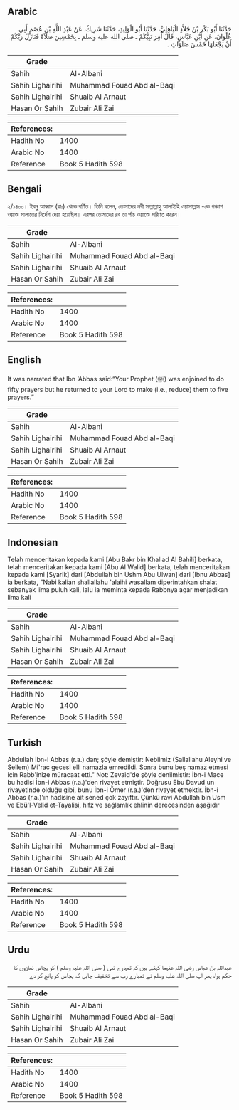 ## Arabic


<div dir="rtl" lang="ar" style={{fontSize:'larger',backgroundColor:'#f8f9fa',padding:20}}>
حَدَّثَنَا أَبُو بَكْرِ بْنُ خَلاَّدٍ الْبَاهِلِيُّ، حَدَّثَنَا أَبُو الْوَلِيدِ، حَدَّثَنَا شَرِيكٌ، عَنْ عَبْدِ اللَّهِ بْنِ عُصْمٍ أَبِي عُلْوَانَ، عَنِ ابْنِ عَبَّاسٍ، قَالَ أُمِرَ نَبِيُّكُمْ ـ صلى الله عليه وسلم ـ بِخَمْسِينَ صَلاَةً فَنَازَلَ رَبَّكُمْ أَنْ يَجْعَلَهَا خَمْسَ صَلَوَاتٍ ‏.‏
</div>
<div style={{backgroundColor:'#f8f9fa',padding:20, marginBottom: 10}}><table> <thead> <tr> <th>Grade</th> <th></th> </tr> </thead> <tbody> <tr><td>Sahih</td><td>Al-Albani</td></tr><tr><td>Sahih Lighairihi</td><td>Muhammad Fouad Abd al-Baqi</td></tr><tr><td>Sahih Lighairihi</td><td>Shuaib Al Arnaut</td></tr><tr><td>Hasan Or Sahih</td><td>Zubair Ali Zai</td></tr></tbody></table><table> <thead> <tr> <th>References:</th> <th></th> </tr> </thead> <tbody><tr><td>Hadith No</td><td>1400</td></tr><tr><td>Arabic No</td><td>1400</td></tr><tr><td>Reference</td><td>Book 5 Hadith 598</td></tr></tbody></table></div>

## Bengali


<div dir="ltr" lang="bn" style={{fontSize:'larger',backgroundColor:'#f8f9fa',padding:20}}>
২/১৪০০। ইবনু আব্বাস (রাঃ) থেকে বর্ণিত। তিনি বলেন, তোমাদের নবী সাল্লাল্লাহু আলাইহি ওয়াসাল্লাম -কে পঞ্চাশ ওয়াক্ত সালাতের নির্দেশ দেয়া হয়েছিল। এরপর তোমাদের রব তা পাঁচ ওয়াক্তে পরিণত করেন।
</div>
<div style={{backgroundColor:'#f8f9fa',padding:20, marginBottom: 10}}><table> <thead> <tr> <th>Grade</th> <th></th> </tr> </thead> <tbody> <tr><td>Sahih</td><td>Al-Albani</td></tr><tr><td>Sahih Lighairihi</td><td>Muhammad Fouad Abd al-Baqi</td></tr><tr><td>Sahih Lighairihi</td><td>Shuaib Al Arnaut</td></tr><tr><td>Hasan Or Sahih</td><td>Zubair Ali Zai</td></tr></tbody></table><table> <thead> <tr> <th>References:</th> <th></th> </tr> </thead> <tbody><tr><td>Hadith No</td><td>1400</td></tr><tr><td>Arabic No</td><td>1400</td></tr><tr><td>Reference</td><td>Book 5 Hadith 598</td></tr></tbody></table></div>

## English


<div dir="ltr" lang="en" style={{fontSize:'larger',backgroundColor:'#f8f9fa',padding:20}}>
It was narrated that Ibn ‘Abbas said:“Your Prophet (ﷺ) was enjoined to do fifty prayers but he returned to your Lord to make (i.e., reduce) them to five prayers.”
</div>
<div style={{backgroundColor:'#f8f9fa',padding:20, marginBottom: 10}}><table> <thead> <tr> <th>Grade</th> <th></th> </tr> </thead> <tbody> <tr><td>Sahih</td><td>Al-Albani</td></tr><tr><td>Sahih Lighairihi</td><td>Muhammad Fouad Abd al-Baqi</td></tr><tr><td>Sahih Lighairihi</td><td>Shuaib Al Arnaut</td></tr><tr><td>Hasan Or Sahih</td><td>Zubair Ali Zai</td></tr></tbody></table><table> <thead> <tr> <th>References:</th> <th></th> </tr> </thead> <tbody><tr><td>Hadith No</td><td>1400</td></tr><tr><td>Arabic No</td><td>1400</td></tr><tr><td>Reference</td><td>Book 5 Hadith 598</td></tr></tbody></table></div>

## Indonesian


<div dir="ltr" lang="id" style={{fontSize:'larger',backgroundColor:'#f8f9fa',padding:20}}>
Telah menceritakan kepada kami [Abu Bakr bin Khallad Al Bahili] berkata, telah menceritakan kepada kami [Abu Al Walid] berkata, telah menceritakan kepada kami [Syarik] dari [Abdullah bin Ushm Abu Ulwan] dari [Ibnu Abbas] ia berkata, "Nabi kalian shallallahu 'alaihi wasallam diperintahkan shalat sebanyak lima puluh kali, lalu ia meminta kepada Rabbnya agar menjadikan lima kali
</div>
<div style={{backgroundColor:'#f8f9fa',padding:20, marginBottom: 10}}><table> <thead> <tr> <th>Grade</th> <th></th> </tr> </thead> <tbody> <tr><td>Sahih</td><td>Al-Albani</td></tr><tr><td>Sahih Lighairihi</td><td>Muhammad Fouad Abd al-Baqi</td></tr><tr><td>Sahih Lighairihi</td><td>Shuaib Al Arnaut</td></tr><tr><td>Hasan Or Sahih</td><td>Zubair Ali Zai</td></tr></tbody></table><table> <thead> <tr> <th>References:</th> <th></th> </tr> </thead> <tbody><tr><td>Hadith No</td><td>1400</td></tr><tr><td>Arabic No</td><td>1400</td></tr><tr><td>Reference</td><td>Book 5 Hadith 598</td></tr></tbody></table></div>

## Turkish


<div dir="ltr" lang="tr" style={{fontSize:'larger',backgroundColor:'#f8f9fa',padding:20}}>
Abdullah İbn-i Abbas (r.a.) dan; şöyle demiştir: Nebiimiz (Sallallahu Aleyhi ve Sellem) Mi'rac gecesi elli namazla emredildi. Sonra bunu beş namaz etmesi için Rabb'inize müracaat etti." Not: Zevaid'de şöyle denilmiştir: İbn-i Mace bu hadisi İbn-i Abbas (r.a.)'den rivayet etmiştir. Doğrusu Ebu Davud'un rivayetinde olduğu gibi, bunu İbn-i Ömer (r.a.)'den rivayet etmektir. İbn-i Abbas (r.a.)'ın hadisine ait sened çok zayıftır. Çünkü ravi Abdullah bin Usm ve Ebü'l-Velid et-Tayalisi, hıfz ve sağlamlık ehlinin derecesinden aşağıdır
</div>
<div style={{backgroundColor:'#f8f9fa',padding:20, marginBottom: 10}}><table> <thead> <tr> <th>Grade</th> <th></th> </tr> </thead> <tbody> <tr><td>Sahih</td><td>Al-Albani</td></tr><tr><td>Sahih Lighairihi</td><td>Muhammad Fouad Abd al-Baqi</td></tr><tr><td>Sahih Lighairihi</td><td>Shuaib Al Arnaut</td></tr><tr><td>Hasan Or Sahih</td><td>Zubair Ali Zai</td></tr></tbody></table><table> <thead> <tr> <th>References:</th> <th></th> </tr> </thead> <tbody><tr><td>Hadith No</td><td>1400</td></tr><tr><td>Arabic No</td><td>1400</td></tr><tr><td>Reference</td><td>Book 5 Hadith 598</td></tr></tbody></table></div>

## Urdu


<div dir="rtl" lang="ur" style={{fontSize:'larger',backgroundColor:'#f8f9fa',padding:20}}>
عبداللہ بن عباس رضی اللہ عنہما کہتے ہیں کہ تمہارے نبی ( صلی اللہ علیہ وسلم ) کو پچاس نمازوں کا حکم ہوا، پھر آپ صلی اللہ علیہ وسلم نے تمہارے رب سے تخفیف چاہی کہ پچاس کو پانچ کر دے
</div>
<div style={{backgroundColor:'#f8f9fa',padding:20, marginBottom: 10}}><table> <thead> <tr> <th>Grade</th> <th></th> </tr> </thead> <tbody> <tr><td>Sahih</td><td>Al-Albani</td></tr><tr><td>Sahih Lighairihi</td><td>Muhammad Fouad Abd al-Baqi</td></tr><tr><td>Sahih Lighairihi</td><td>Shuaib Al Arnaut</td></tr><tr><td>Hasan Or Sahih</td><td>Zubair Ali Zai</td></tr></tbody></table><table> <thead> <tr> <th>References:</th> <th></th> </tr> </thead> <tbody><tr><td>Hadith No</td><td>1400</td></tr><tr><td>Arabic No</td><td>1400</td></tr><tr><td>Reference</td><td>Book 5 Hadith 598</td></tr></tbody></table></div>